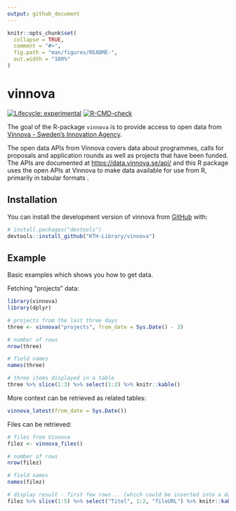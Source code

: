 ```yaml
---
output: github_document
---
```


<!-- README.md is generated from README.Rmd. Please edit that file -->

```r
knitr::opts_chunk$set(
  collapse = TRUE,
  comment = "#>",
  fig.path = "man/figures/README-",
  out.width = "100%"
)
```

# vinnova


<!-- badges: start -->
[![Lifecycle: experimental](https://img.shields.io/badge/lifecycle-experimental-orange.svg)](https://lifecycle.r-lib.org/articles/stages.html#experimental)
[![R-CMD-check](https://github.com/KTH-Library/vinnova/actions/workflows/R-CMD-check.yaml/badge.svg)](https://github.com/KTH-Library/vinnova/actions/workflows/R-CMD-check.yaml)
<!-- badges: end -->

The goal of the R-package `vinnova` is to provide access to open data from [Vinnova - Sweden's Innovation Agency](https://www.vinnova.se/en/about-us). 

The open data APIs from Vinnova covers data about programmes, calls for proposals and application rounds as well as projects that have been funded. The APIs are documented at <https://data.vinnova.se/api/> and this R package uses the open APIs at Vinnova to make data available for use from R, primarily in tabular formats .

## Installation

You can install the development version of vinnova from [GitHub](https://github.com/) with:

``` r
# install.packages("devtools")
devtools::install_github("KTH-Library/vinnova")
```

## Example

Basic examples which shows you how to get data.

Fetching "projects" data:

```r
library(vinnova)
library(dplyr)

# projects from the last three days
three <- vinnova("projects", from_date = Sys.Date() - 3)

# number of rows
nrow(three)

# field names
names(three)

# three items displayed in a table
three %>% slice(1:3) %>% select(1:2) %>% knitr::kable()


```
More context can be retrieved as related tables:

```r

vinnova_latest(from_date = Sys.Date())

```



Files can be retrieved:

```r

# files from Vinnova
filez <- vinnova_files()

# number of rows
nrow(filez)

# field names
names(filez)

# display result - first few rows... (which could be inserted into a database table)
filez %>% slice(1:5) %>% select("Titel", 1:2, "fileURL") %>% knitr::kable()

```
